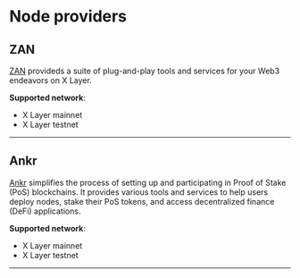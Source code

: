 # Node providers

## ZAN
[ZAN](https://zan.top "ZAN") provideds a suite of plug-and-play tools and services for your Web3 endeavors on X Layer.

**Supported network**: 
- X Layer mainnet
- X Layer testnet

--- 

## Ankr

[Ankr](https://www.ankr.com/ "Ankr") simplifies the process of setting up and participating in Proof of Stake (PoS) blockchains. It provides various tools and services to help users deploy nodes, stake their PoS tokens, and access decentralized finance (DeFi) applications.

**Supported network**: 
- X Layer mainnet
- X Layer testnet
---